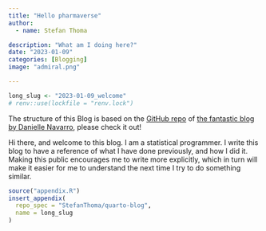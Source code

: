 ```yaml
---
title: "Hello pharmaverse"
author:
  - name: Stefan Thoma

description: "What am I doing here?"
date: "2023-01-09"
categories: [Blogging]
image: "admiral.png"

---
```


<!--------------- my typical setup ----------------->

```r
long_slug <- "2023-01-09_welcome"
# renv::use(lockfile = "renv.lock")
```


<!--------------- post begins here ----------------->
The structure of this Blog is based on the [GitHub repo](https://github.com/djnavarro/quarto-blog) of [the fantastic blog by Danielle Navarro](https://blog.djnavarro.net/), please check it out! 

Hi there, and welcome to this blog.
I am a statistical programmer. 
I write this blog to have a reference of what I have done previously, and how I did it. 
Making this public encourages me to write more explicitly, which in turn will make it easier for me to understand the next time I try to do something similar. 





<!--------------- appendices go here ----------------->

```r
source("appendix.R")
insert_appendix(
  repo_spec = "StefanThoma/quarto-blog",
  name = long_slug
)
```



